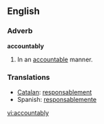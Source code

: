 ==English==

===Adverb===
'''accountably'''

# In an [[accountable]] manner.

===Translations===
*[[Catalan]]: [[responsablement]]
*Spanish: [[responsablemente]]

[[vi:accountably]]